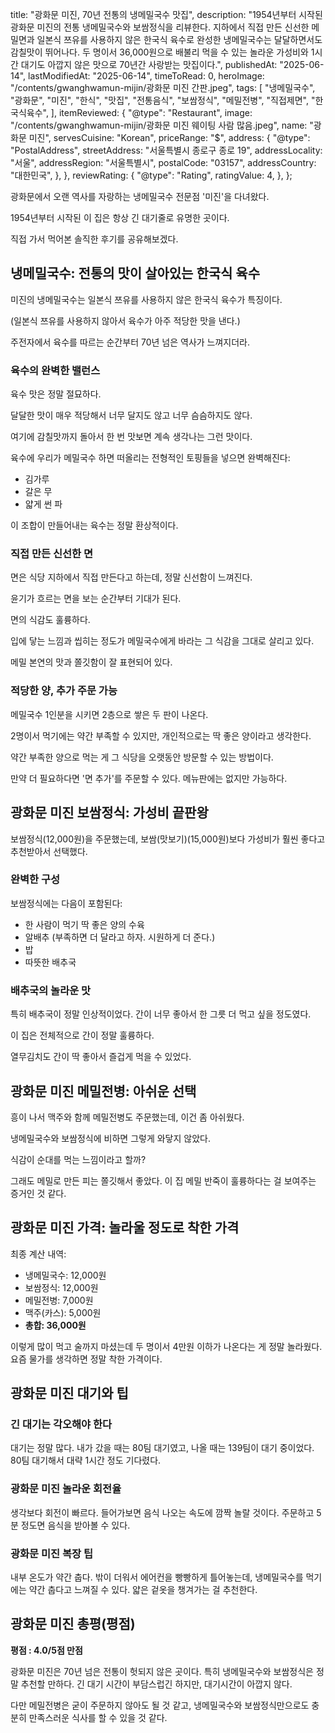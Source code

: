 
  title: "광화문 미진, 70년 전통의 냉메밀국수 맛집",
  description:
    "1954년부터 시작된 광화문 미진의 전통 냉메밀국수와 보쌈정식을 리뷰한다. 지하에서 직접 만든 신선한 메밀면과 일본식 쯔유를 사용하지 않은 한국식 육수로 완성한 냉메밀국수는 달달하면서도 감칠맛이 뛰어나다. 두 명이서 36,000원으로 배불리 먹을 수 있는 놀라운 가성비와 1시간 대기도 아깝지 않은 맛으로 70년간 사랑받는 맛집이다.",
  publishedAt: "2025-06-14",
  lastModifiedAt: "2025-06-14",
  timeToRead: 0,
  heroImage: "/contents/gwanghwamun-mijin/광화문 미진 간판.jpeg",
  tags: [
    "냉메밀국수",
    "광화문",
    "미진",
    "한식",
    "맛집",
    "전통음식",
    "보쌈정식",
    "메밀전병",
    "직접제면",
    "한국식육수",
  ],
  itemReviewed: {
    "@type": "Restaurant",
    image: "/contents/gwanghwamun-mijin/광화문 미진 웨이팅 사람 많음.jpeg",
    name: "광화문 미진",
    servesCuisine: "Korean",
    priceRange: "$",
    address: {
      "@type": "PostalAddress",
      streetAddress: "서울특별시 종로구 종로 19",
      addressLocality: "서울",
      addressRegion: "서울특별시",
      postalCode: "03157",
      addressCountry: "대한민국",
    },
  },
  reviewRating: {
    "@type": "Rating",
    ratingValue: 4,
  },
};

광화문에서 오랜 역사를 자랑하는 냉메밀국수 전문점 '미진'을 다녀왔다.

1954년부터 시작된 이 집은 항상 긴 대기줄로 유명한 곳이다.

직접 가서 먹어본 솔직한 후기를 공유해보겠다.

<ImageWithCaption
  src="/contents/gwanghwamun-mijin/광화문 미진 간판.jpeg"
  alt="광화문 미진 간판"
/>

## 냉메밀국수: 전통의 맛이 살아있는 한국식 육수

미진의 냉메밀국수는 일본식 쯔유를 사용하지 않은 한국식 육수가 특징이다.

(일본식 쯔유를 사용하지 않아서 육수가 아주 적당한 맛을 낸다.)

주전자에서 육수를 따르는 순간부터 70년 넘은 역사가 느껴지더라.

<ImageWithCaption
  src="/contents/gwanghwamun-mijin/광화문 미진 냉메밀국수 육수 주전자.jpeg"
  alt="광화문 미진 냉메밀국수 육수 주전자"
/>

### 육수의 완벽한 밸런스

육수 맛은 정말 절묘하다.

달달한 맛이 매우 적당해서 너무 달지도 않고 너무 슴슴하지도 않다.

여기에 감칠맛까지 돌아서 한 번 맛보면 계속 생각나는 그런 맛이다.

육수에 우리가 메밀국수 하면 떠올리는 전형적인 토핑들을 넣으면 완벽해진다:

- 김가루
- 갈은 무
- 얇게 썬 파

<ImageWithCaption
  src="/contents/gwanghwamun-mijin/광화문 미진 냉메밀국수 육수 토핑 3가지.jpeg"
  alt="광화문 미진 냉메밀국수 육수 토핑들"
/>

<ImageWithCaption
  src="/contents/gwanghwamun-mijin/광화문 미진 냉메밀국수 육수 토핑가득넣음.jpeg"
  alt="광화문 미진 육수에 토핑을 가득 넣음"
/>

이 조합이 만들어내는 육수는 정말 환상적이다.

### 직접 만든 신선한 면

면은 식당 지하에서 직접 만든다고 하는데, 정말 신선함이 느껴진다.

윤기가 흐르는 면을 보는 순간부터 기대가 된다.

면의 식감도 훌륭하다.

입에 닿는 느낌과 씹히는 정도가 메밀국수에게 바라는 그 식감을 그대로 살리고 있다.

메밀 본연의 맛과 쫄깃함이 잘 표현되어 있다.

<ImageWithCaption
  src="/contents/gwanghwamun-mijin/광화문 미진 냉메밀육수 판모밀 면.jpeg"
  alt="광화문 미진 냉메밀국수 신선한 면"
/>

### 적당한 양, 추가 주문 가능

메밀국수 1인분을 시키면 2층으로 쌓은 두 판이 나온다.

2명이서 먹기에는 약간 부족할 수 있지만, 개인적으로는 딱 좋은 양이라고 생각한다.

약간 부족한 양으로 먹는 게 그 식당을 오랫동안 방문할 수 있는 방법이다.

<ImageWithCaption
  src="/contents/gwanghwamun-mijin/광화문 미진 냉메밀국수 1인분 양 많음.jpeg"
  alt="광화문 미진 냉메밀국수 1인분 양"
/>

만약 더 필요하다면 '면 추가'를 주문할 수 있다. 메뉴판에는 없지만 가능하다.

## 광화문 미진 보쌈정식: 가성비 끝판왕

보쌈정식(12,000원)을 주문했는데, 보쌈(맛보기)(15,000원)보다 가성비가 훨씬 좋다고 추천받아서 선택했다.

### 완벽한 구성

보쌈정식에는 다음이 포함된다:

- 한 사람이 먹기 딱 좋은 양의 수육
- 알배추 (부족하면 더 달라고 하자. 시원하게 더 준다.)
- 밥
- 따뜻한 배추국

<ImageWithCaption
  src="/contents/gwanghwamun-mijin/광화문 미진 보쌈정식 수육 김치.jpeg"
  alt="광화문 미진 보쌈정식"
/>

<ImageWithCaption
  src="/contents/gwanghwamun-mijin/광화문 미진 보쌈김치알배추쌈 올리기.jpeg"
  alt="광화문 미진 보쌈김치알배추쌈"
/>

### 배추국의 놀라운 맛

특히 배추국이 정말 인상적이었다. 간이 너무 좋아서 한 그릇 더 먹고 싶을 정도였다.

이 집은 전체적으로 간이 정말 훌륭하다.

열무김치도 간이 딱 좋아서 즐겁게 먹을 수 있었다.

## 광화문 미진 메밀전병: 아쉬운 선택

흥이 나서 맥주와 함께 메밀전병도 주문했는데, 이건 좀 아쉬웠다.

냉메밀국수와 보쌈정식에 비하면 그렇게 와닿지 않았다.

식감이 순대를 먹는 느낌이라고 할까?

그래도 메밀로 만든 피는 쫄깃해서 좋았다. 이 집 메밀 반죽이 훌륭하다는 걸 보여주는 증거인 것 같다.

<ImageWithCaption
  src="/contents/gwanghwamun-mijin/광화문 미진 메밀전병 단면.jpeg"
  alt="광화문 미진 메밀전병"
/>

## 광화문 미진 가격: 놀라울 정도로 착한 가격

최종 계산 내역:

- 냉메밀국수: 12,000원
- 보쌈정식: 12,000원
- 메밀전병: 7,000원
- 맥주(카스): 5,000원
- **총합: 36,000원**

이렇게 많이 먹고 술까지 마셨는데 두 명이서 4만원 이하가 나온다는 게 정말 놀라웠다. 요즘 물가를 생각하면 정말 착한 가격이다.

<ImageWithCaption
  src="/contents/gwanghwamun-mijin/광화문 미진 메뉴판.jpeg"
  alt="광화문 미진 메뉴판"
/>

## 광화문 미진 대기와 팁

### 긴 대기는 각오해야 한다

대기는 정말 많다. 내가 갔을 때는 80팀 대기였고, 나올 때는 139팀이 대기 중이었다. 80팀 대기해서 대략 1시간 정도 기다렸다.

<ImageWithCaption
  src="/contents/gwanghwamun-mijin/광화문 미진 웨이팅 사람 많음.jpeg"
  alt="광화문 미진 웨이팅"
/>

<ImageWithCaption
  src="/contents/gwanghwamun-mijin/광화문 미진 토요일 1시 웨이팅 139팀.jpeg"
  alt="광화문 미진 토요일 1시 웨이팅"
/>

### 광화문 미진 놀라운 회전율

생각보다 회전이 빠르다. 들어가보면 음식 나오는 속도에 깜짝 놀랄 것이다. 주문하고 5분 정도면 음식을 받아볼 수 있다.

### 광화문 미진 복장 팁

내부 온도가 약간 춥다. 밖이 더워서 에어컨을 빵빵하게 틀어놓는데, 냉메밀국수를 먹기에는 약간 춥다고 느껴질 수 있다. 얇은 겉옷을 챙겨가는 걸 추천한다.

## 광화문 미진 총평(평점)

**평점 : 4.0/5점 만점**

광화문 미진은 70년 넘은 전통이 헛되지 않은 곳이다. 특히 냉메밀국수와 보쌈정식은 정말 추천할 만하다. 긴 대기 시간이 부담스럽긴 하지만, 대기시간이 아깝지 않다.

다만 메밀전병은 굳이 주문하지 않아도 될 것 같고, 냉메밀국수와 보쌈정식만으로도 충분히 만족스러운 식사를 할 수 있을 것 같다.
